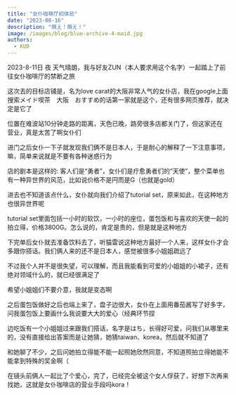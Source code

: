 ```yaml
---
title: "女仆咖啡厅初体验"
date: "2023-08-16"
description: "萌え！萌え！"
image: /images/blog/blue-archive-4-maid.jpg
authors:
  - KUD
---
```


2023-8-11日 夜 天气晴朗，我与好友ZUN（本人要求用这个名字）一起踏上了前往女仆咖啡厅的禁断之旅

这次去的目标店铺是，名为love carat的大阪非常人气的女仆店，我在google上面搜索メイド喫茶　大阪　おすすめ的话第一家就是这个，还有很多网页推荐，就决定是它了

位置在难波站10分钟走路的距离，天色已晚，路旁很多店都关门了，但这家还在营业，真是太苦了啊女仆们

进门之后女仆一下子就发现我们俩不是日本人，于是耐心的解释了一下注意事项，嘛，简单来说就是不要有各种迷惑行为

店的剧本是这样的: 客人们是“勇者”，女仆们是疗愈勇者们的“天使”，整个菜单也有一种异世界的风范，比如说价格不是円而是G（也就是gold）

进去也不知道该点什么，女仆就向我们介绍了tutorial set，原来如此，在这种地方也很异世界呢

tutorial set里面包括一小时的软饮，一小时的座位，蛋包饭和与喜欢的天使一起的拍立得，价格3800G。怎么说的，肯定是贵的，但是就是这种地方

下完单后女仆就去准备饮料去了，听猫雷说这种地方最好一个人来，这样女仆才会多跟你搭话。我们俩人来的还不是日本人，感觉被很多小姐姐疏远了

不过我个人并不是很失望，可以理解，而且我能看到可爱的小姐姐的小裙子，还有绝对领域什么的，就已经很满足了

希望小姐姐们不要介意，我就是变态啊

之后蛋包饭做好之后也端上来了，盘子边很大，女仆在上面用番茄酱写了好多字，问我蛋包饭上要画什么我说要大大的爱心（经典环节捏

边吃饭有一个小姐姐过来跟我们搭话，名字是はち，长得好可爱，问我们从哪里来的，没有直接给出答案而是让她猜，她猜taiwan、korea，然后就不知道了

和她聊了不少，之后问她拍立得能不能一起照她欣然同意，不知道照拍立得她能不能拿到特殊的奖金啊（

在镜头前俩人一起比了个爱心，完了，已经完全被这个女人俘获了，好想下次再来找她，这就是女仆咖啡店的营业手段吗kora！